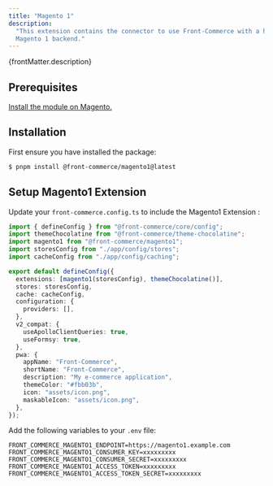 ```yaml
---
title: "Magento 1"
description:
  "This extension contains the connector to use Front-Commerce with a headless
  Magento 1 backend."
---
```


<p>{frontMatter.description}</p>

## Prerequisites

[Install the module on Magento.](/docs/remixed/extensions/magento1/how-to/setup-magento-module)

## Installation

First ensure you have installed the package:

```bash
$ pnpm install @front-commerce/magento1@latest
```

## Setup Magento1 Extension

Update your `front-commerce.config.ts` to include the Magento1 Extension :

```typescript title="front-commerce.config.ts"
import { defineConfig } from "@front-commerce/core/config";
import themeChocolatine from "@front-commerce/theme-chocolatine";
import magento1 from "@front-commerce/magento1";
import storesConfig from "./app/config/stores";
import cacheConfig from "./app/config/caching";

export default defineConfig({
  extensions: [magento1(storesConfig), themeChocolatine()],
  stores: storesConfig,
  cache: cacheConfig,
  configuration: {
    providers: [],
  },
  v2_compat: {
    useApolloClientQueries: true,
    useFormsy: true,
  },
  pwa: {
    appName: "Front-Commerce",
    shortName: "Front-Commerce",
    description: "My e-commerce application",
    themeColor: "#fbb03b",
    icon: "assets/icon.png",
    maskableIcon: "assets/icon.png",
  },
});
```

Add the following variables to your `.env` file:

```shell title=".env"
FRONT_COMMERCE_MAGENTO1_ENDPOINT=https://magento1.example.com
FRONT_COMMERCE_MAGENTO1_CONSUMER_KEY=xxxxxxxxx
FRONT_COMMERCE_MAGENTO1_CONSUMER_SECRET=xxxxxxxxx
FRONT_COMMERCE_MAGENTO1_ACCESS_TOKEN=xxxxxxxxx
FRONT_COMMERCE_MAGENTO1_ACCESS_TOKEN_SECRET=xxxxxxxxx
```
